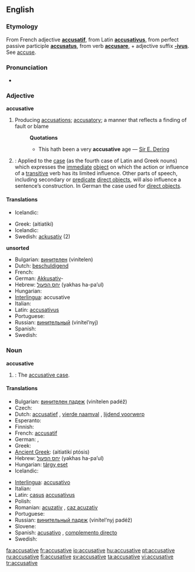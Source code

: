 ==English==

===Etymology===
From French adjective '''[[accusatif]]''', from Latin '''[[accusativus]]''', from perfect passive participle '''[[accusatus]]''', from verb '''[[accusare]]''', + adjective suffix '''[[-ivus]]'''. See [[accuse]].

===Pronunciation===
* {{audio|en-us-accusative.ogg|Audio (US)}}

===Adjective===
'''accusative'''

# Producing [[accusation]]s; [[accusatory]]; a manner that reflects a finding of fault or blame
#: '''Quotations'''
#:* This hath been a very '''accusative''' age &mdash; [[w:Sir E. Dering|Sir E. Dering]]
# {{Grammar}}<!-- this is a template...if you wish to change the format, please edit the template itself -->: Applied to the [[case]] (as the fourth case of Latin and Greek nouns) which expresses the [[immediate]] [[direct object|object]] on which the action or influence of a [[transitive]] verb has its limited influence. Other parts of speech, including secondary or [[predicate]] [[direct object]]s, will also influence a sentence’s construction. In German the case used for [[direct object]]s.

====Translations====
{{trans-top|producing accusations; accusatory}}
* Icelandic: {{t+|is|ásaka|m|f|n|alt=ásakandi}}
{{trans-mid}}
{{trans-bottom}}

{{trans-top|accusative case}}
* Greek: {{t|el|αιτιατική|f|sc=Grek}} (aitiatikí)
* Icelandic: {{t+|is|þolfall|alt=þolfalls-}}
* Swedish: [[ackusativ]] {{c}}(2)
{{trans-mid}}
{{trans-bottom}}

'''unsorted'''
* Bulgarian: [[винителен]] (vinítelen)
* Dutch: [[beschuldigend]]
* French: {{t+|fr|accusatif|m}}
* German: [[Akkusativ]]-
* Hebrew: [[יחס הפעול]] (yakhas ha-pa’ul) {{m}}
* Hungarian: {{t-|hu|tárgy}}
* [[Interlingua]]: accusative
* Italian: {{t+|it|accusativo|m}}
* Latin: [[accusativus]] {{m}}
* Portuguese: {{t+|pt|acusativo|m}}
* Russian: [[винительный]] (vinítel’nyj) {{m}}
* Spanish: {{t+|es|acusativo|m}}
* Swedish: {{t+|sv|ackusativ|c}}

===Noun===
'''accusative'''

# {{Grammar}}: The [[accusative case]].

====Translations====
{{trans-top|accusative case}}
* Bulgarian: [[винителен падеж]] (vinítelen padéž) {{m}}
* Czech: {{t-|cs|čtvrtý pád|m}}
* Dutch: [[accusatief]] {{m}}, [[vierde naamval]] {{m}}, [[lijdend voorwerp]] {{n}}
* Esperanto: {{t-|eo|akuzativo|xs=Esperanto}}
* Finnish: {{t+|fi|akkusatiivi}}
* French: [[accusatif]] {{m}}
* German: {{t+|de|Akkusativ|m}}, {{t+|de|Wenfall|m}}
* Greek: {{t|el|αιτιατική|f|sc=Grek}}
* [[Ancient Greek]]: {{IPAchar|[[αἰτιατική πτῶσις]]}} (aitiatikí ptósis) {{f}}
* Hebrew: [[יחס הפעול]] (yakhas ha-pa’ul) {{m}}
* Hungarian: [[tárgy eset]]
* Icelandic: {{t+|is|þolfall|n}}
{{trans-mid}}
* [[Interlingua]]: [[accusativo]]
* Italian: {{t+|it|accusativo|m}}
* Latin: [[casus]] [[accusativus]] {{m}}
* Polish: {{t+|pl|biernik|m}}
* Romanian: [[acuzativ]] {{n}}, [[caz acuzativ]] {{n}}
* Portuguese: {{t+|pt|acusativo|m}}
* Russian: [[винительный падеж]] (vinítel’nyj padéž) {{m}}
* Slovene: {{t+|sl|tožilnik|m}}
* Spanish: [[acusativo]] {{m}}, [[complemento directo]] {{m}}
* Swedish: {{t+|sv|ackusativ|c}}
{{trans-bottom}}

[[fa:accusative]]
[[fr:accusative]]
[[io:accusative]]
[[hu:accusative]]
[[pt:accusative]]
[[ru:accusative]]
[[fi:accusative]]
[[sv:accusative]]
[[ta:accusative]]
[[vi:accusative]]
[[tr:accusative]]